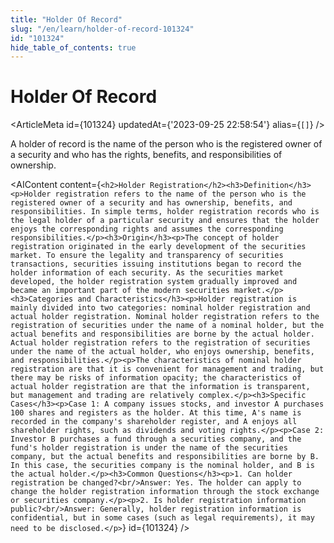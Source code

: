 ```yaml
---
title: "Holder Of Record"
slug: "/en/learn/holder-of-record-101324"
id: "101324"
hide_table_of_contents: true
---
```



# Holder Of Record

<ArticleMeta id={101324} updatedAt={'2023-09-25 22:58:54'} alias={`[]`} />
<div className='border-solid border-b border-t-0 my-4 border-[var(--ifm-color-gray-300)]' />

A holder of record is the name of the person who is the registered owner of a security and who has the rights, benefits, and responsibilities of ownership.

<AIContent content={`<h2>Holder Registration</h2><h3>Definition</h3><p>Holder registration refers to the name of the person who is the registered owner of a security and has ownership, benefits, and responsibilities. In simple terms, holder registration records who is the legal holder of a particular security and ensures that the holder enjoys the corresponding rights and assumes the corresponding responsibilities.</p><h3>Origin</h3><p>The concept of holder registration originated in the early development of the securities market. To ensure the legality and transparency of securities transactions, securities issuing institutions began to record the holder information of each security. As the securities market developed, the holder registration system gradually improved and became an important part of the modern securities market.</p><h3>Categories and Characteristics</h3><p>Holder registration is mainly divided into two categories: nominal holder registration and actual holder registration. Nominal holder registration refers to the registration of securities under the name of a nominal holder, but the actual benefits and responsibilities are borne by the actual holder. Actual holder registration refers to the registration of securities under the name of the actual holder, who enjoys ownership, benefits, and responsibilities.</p><p>The characteristics of nominal holder registration are that it is convenient for management and trading, but there may be risks of information opacity; the characteristics of actual holder registration are that the information is transparent, but management and trading are relatively complex.</p><h3>Specific Cases</h3><p>Case 1: A company issues stocks, and investor A purchases 100 shares and registers as the holder. At this time, A's name is recorded in the company's shareholder register, and A enjoys all shareholder rights, such as dividends and voting rights.</p><p>Case 2: Investor B purchases a fund through a securities company, and the fund's holder registration is under the name of the securities company, but the actual benefits and responsibilities are borne by B. In this case, the securities company is the nominal holder, and B is the actual holder.</p><h3>Common Questions</h3><p>1. Can holder registration be changed?<br/>Answer: Yes. The holder can apply to change the holder registration information through the stock exchange or securities company.</p><p>2. Is holder registration information public?<br/>Answer: Generally, holder registration information is confidential, but in some cases (such as legal requirements), it may need to be disclosed.</p>`} id={101324} />

